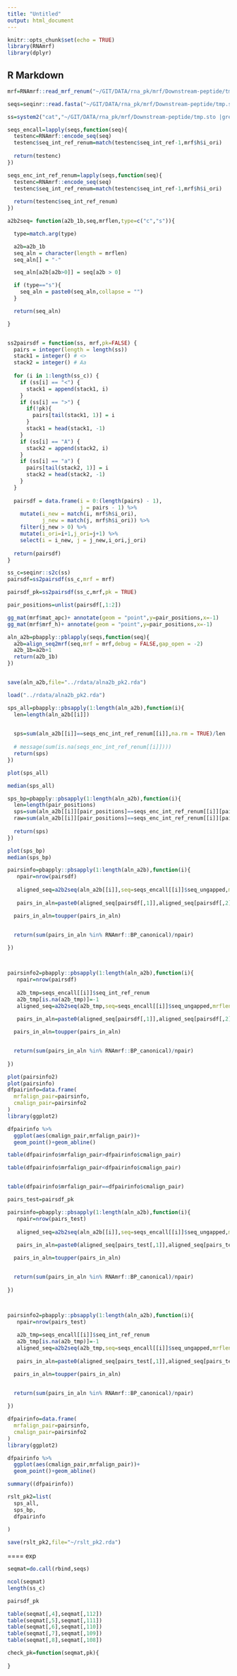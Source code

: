 ```yaml
---
title: "Untitled"
output: html_document
---
```




```r
knitr::opts_chunk$set(echo = TRUE)
library(RNAmrf)
library(dplyr)
```

## R Markdown



```r
mrf=RNAmrf::read_mrf_renum("~/GIT/DATA/rna_pk/mrf/Downstream-peptide/tmp.sto.afa.mrf")

seqs=seqinr::read.fasta("~/GIT/DATA/rna_pk/mrf/Downstream-peptide/tmp.sto.afa")

ss=system2("cat","~/GIT/DATA/rna_pk/mrf/Downstream-peptide/tmp.sto |grep '^#=GC SS_cons' |awk '{print $3}' ",stdout = TRUE)
```


```r
seqs_encall=lapply(seqs,function(seq){
  testenc=RNAmrf::encode_seq(seq)
  testenc$seq_int_ref_renum=match(testenc$seq_int_ref-1,mrf$h$i_ori)
  
  return(testenc)
})

seqs_enc_int_ref_renum=lapply(seqs,function(seq){
  testenc=RNAmrf::encode_seq(seq)
  testenc$seq_int_ref_renum=match(testenc$seq_int_ref-1,mrf$h$i_ori)
  
  return(testenc$seq_int_ref_renum)
})
```


```r
a2b2seq= function(a2b_1b,seq,mrflen,type=c("c","s")){

  type=match.arg(type)

  a2b=a2b_1b
  seq_aln = character(length = mrflen)
  seq_aln[] = "-"

  seq_aln[a2b[a2b>0]] = seq[a2b > 0]

  if (type=="s"){
    seq_aln = paste0(seq_aln,collapse = "")
  }

  return(seq_aln)

}


ss2pairsdf = function(ss, mrf,pk=FALSE) {
  pairs = integer(length = length(ss))
  stack1 = integer() # <>
  stack2 = integer() # Aa
  
  for (i in 1:length(ss_c)) {
    if (ss[i] == "<") {
      stack1 = append(stack1, i)
    }
    if (ss[i] == ">") {
      if(!pk){
        pairs[tail(stack1, 1)] = i
      }
      stack1 = head(stack1, -1)
    }
    if (ss[i] == "A") {
      stack2 = append(stack2, i)
    }
    if (ss[i] == "a") {
      pairs[tail(stack2, 1)] = i
      stack2 = head(stack2, -1)
    }
  }
  
  pairsdf = data.frame(i = 0:(length(pairs) - 1),
                       j = pairs - 1) %>%
    mutate(i_new = match(i, mrf$h$i_ori),
           j_new = match(j, mrf$h$i_ori)) %>%
    filter(j_new > 0) %>%
    mutate(i_ori=i+1,j_ori=j+1) %>% 
    select(i = i_new, j = j_new,i_ori,j_ori)
  
  return(pairsdf)
}

ss_c=seqinr::s2c(ss)
pairsdf=ss2pairsdf(ss_c,mrf = mrf)

pairsdf_pk=ss2pairsdf(ss_c,mrf,pk = TRUE)

pair_positions=unlist(pairsdf[,1:2])

```



```r
gg_mat(mrf$mat_apc)+ annotate(geom = "point",y=pair_positions,x=-1)
gg_mat(mrf$mrf_h)+ annotate(geom = "point",y=pair_positions,x=-1)
```

```r
aln_a2b=pbapply::pblapply(seqs,function(seq){
  a2b=align_seq2mrf(seq,mrf = mrf,debug = FALSE,gap_open = -2)
  a2b_1b=a2b+1
  return(a2b_1b)
})


save(aln_a2b,file="../rdata/alna2b_pk2.rda")
```


```r
load("../rdata/alna2b_pk2.rda")
```


```r


sps_all=pbapply::pbsapply(1:length(aln_a2b),function(i){
  len=length(aln_a2b[[i]])

    
  sps=sum(aln_a2b[[i]]==seqs_enc_int_ref_renum[[i]],na.rm = TRUE)/len
  
  # message(sum(is.na(seqs_enc_int_ref_renum[[i]])))
  return(sps)
})

plot(sps_all)

median(sps_all)
```




```r

sps_bp=pbapply::pbsapply(1:length(aln_a2b),function(i){
  len=length(pair_positions)
  sps=sum(aln_a2b[[i]][pair_positions]==seqs_enc_int_ref_renum[[i]][pair_positions],na.rm = TRUE)/len
  raw=sum(aln_a2b[[i]][pair_positions]==seqs_enc_int_ref_renum[[i]][pair_positions],na.rm = TRUE)
  
  return(sps)
})

plot(sps_bp)
median(sps_bp)
```



```r
pairsinfo=pbapply::pbsapply(1:length(aln_a2b),function(i){
   npair=nrow(pairsdf)
   
   aligned_seq=a2b2seq(aln_a2b[[i]],seq=seqs_encall[[i]]$seq_ungapped,mrflen = mrf$len,"c")
   
   pairs_in_aln=paste0(aligned_seq[pairsdf[,1]],aligned_seq[pairsdf[,2]])

  pairs_in_aln=toupper(pairs_in_aln)


  return(sum(pairs_in_aln %in% RNAmrf::BP_canonical)/npair)
  
})



pairsinfo2=pbapply::pbsapply(1:length(aln_a2b),function(i){
   npair=nrow(pairsdf)
   
   a2b_tmp=seqs_encall[[i]]$seq_int_ref_renum
   a2b_tmp[is.na(a2b_tmp)]=-1
   aligned_seq=a2b2seq(a2b_tmp,seq=seqs_encall[[i]]$seq_ungapped,mrflen = mrf$len,"c")
   
   pairs_in_aln=paste0(aligned_seq[pairsdf[,1]],aligned_seq[pairsdf[,2]])

  pairs_in_aln=toupper(pairs_in_aln)


  return(sum(pairs_in_aln %in% RNAmrf::BP_canonical)/npair)
  
})

plot(pairsinfo2)
plot(pairsinfo)
dfpairinfo=data.frame(
  mrfalign_pair=pairsinfo,
  cmalign_pair=pairsinfo2
)
library(ggplot2)

dfpairinfo %>% 
  ggplot(aes(cmalign_pair,mrfalign_pair))+
  geom_point()+geom_abline()

table(dfpairinfo$mrfalign_pair>dfpairinfo$cmalign_pair)

table(dfpairinfo$mrfalign_pair<dfpairinfo$cmalign_pair)


table(dfpairinfo$mrfalign_pair==dfpairinfo$cmalign_pair)

```


```r


pairs_test=pairsdf_pk

pairsinfo=pbapply::pbsapply(1:length(aln_a2b),function(i){
   npair=nrow(pairs_test)
   
   aligned_seq=a2b2seq(aln_a2b[[i]],seq=seqs_encall[[i]]$seq_ungapped,mrflen = mrf$len,"c")
   
   pairs_in_aln=paste0(aligned_seq[pairs_test[,1]],aligned_seq[pairs_test[,2]])

  pairs_in_aln=toupper(pairs_in_aln)


  return(sum(pairs_in_aln %in% RNAmrf::BP_canonical)/npair)
  
})



pairsinfo2=pbapply::pbsapply(1:length(aln_a2b),function(i){
   npair=nrow(pairs_test)
   
   a2b_tmp=seqs_encall[[i]]$seq_int_ref_renum
   a2b_tmp[is.na(a2b_tmp)]=-1
   aligned_seq=a2b2seq(a2b_tmp,seq=seqs_encall[[i]]$seq_ungapped,mrflen = mrf$len,"c")
   
   pairs_in_aln=paste0(aligned_seq[pairs_test[,1]],aligned_seq[pairs_test[,2]])

  pairs_in_aln=toupper(pairs_in_aln)


  return(sum(pairs_in_aln %in% RNAmrf::BP_canonical)/npair)
  
})

dfpairinfo=data.frame(
  mrfalign_pair=pairsinfo,
  cmalign_pair=pairsinfo2
)
library(ggplot2)

dfpairinfo %>% 
  ggplot(aes(cmalign_pair,mrfalign_pair))+
  geom_point()+geom_abline()

```


```r
summary((dfpairinfo))
```


```r
rslt_pk2=list(
  sps_all,
  sps_bp,
  dfpairinfo
  
)
```

```r
save(rslt_pk2,file="~/rslt_pk2.rda")
```

====
exp

```r
seqmat=do.call(rbind,seqs)

ncol(seqmat)
length(ss_c)
```

```r
pairsdf_pk
```

```r
table(seqmat[,4],seqmat[,112])
table(seqmat[,5],seqmat[,111])
table(seqmat[,6],seqmat[,110])
table(seqmat[,7],seqmat[,109])
table(seqmat[,8],seqmat[,108])
```


```r
check_pk=function(seqmat,pk){
  
}
```

